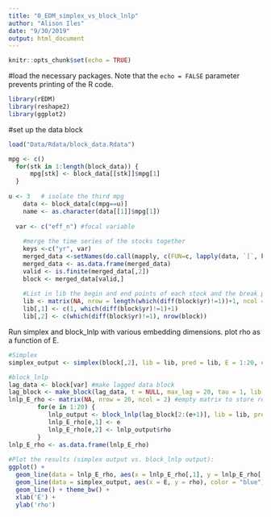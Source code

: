 ```yaml
---
title: "0_EDM_simplex_vs_block_lnlp"
author: "Alison Iles"
date: "9/30/2019"
output: html_document
---
```


```r
knitr::opts_chunk$set(echo = TRUE)
```

#load the necessary packages. 
Note that the `echo = FALSE` parameter prevents printing of the R code.

```r
library(rEDM)
library(reshape2)
library(ggplot2)
```

#set up the data block
```R

load("Data/Rdata/block_data.Rdata")  

mpg <- c() 
  for(stk in 1:length(block_data)) { 
      mpg[stk] <- block_data[[stk]]$mpg[1]
  } 
  
u <- 3   # isolate the third mpg
    data <- block_data[c(mpg==u)]
    name <- as.character(data[[1]]$mpg[1])
    
  var <- c("eff_n") #focal variable
    
    #merge the time series of the stocks together
    keys <-c("yr", var)
    merged_data <-setNames(do.call(mapply, c(FUN=c, lapply(data, `[`, keys))), keys)
    merged_data <- as.data.frame(merged_data)
    valid <- is.finite(merged_data[,2])
    block <- merged_data[valid,]  
    
    #List in lib the begin and end points of each stock and the break points within stocks
    lib <- matrix(NA, nrow = length(which(diff(block$yr)!=1))+1, ncol = 2)
    lib[,1] <- c(1, which(diff(block$yr)!=1)+1)
    lib[,2] <- c(which(diff(block$yr)!=1), nrow(block))

```    

Run simplex and block_lnlp with various embedding dimensions. plot rho as a function of E.
```R
#Simplex
simplex_output <- simplex(block[,2], lib = lib, pred = lib, E = 1:20, exclusion_radius = 0, silent = TRUE)

#block_lnlp             
lag_data <- block[var] #make lagged data block
lag_block <- make_block(lag_data, t = NULL, max_lag = 20, tau = 1, lib = lib, restrict_to_lib = TRUE)
lnlp_E_rho <- matrix(NA, nrow = 20, ncol = 2) #empty matrix to store results from loop through different E
        for(e in 1:20) { 
           lnlp_output <- block_lnlp(lag_block[2:(e+1)], lib = lib, pred = lib, method="simplex")
           lnlp_E_rho[e,1] <- e
           lnlp_E_rho[e,2] <- lnlp_output$rho
        }         
lnlp_E_rho <- as.data.frame(lnlp_E_rho)
            
#Plot the results (simplex output vs. block_lnlp output):
ggplot() + 
  geom_line(data = lnlp_E_rho, aes(x = lnlp_E_rho[,1], y = lnlp_E_rho[,2]), color = "red", size=2) +
  geom_line(data = simplex_output, aes(x = E, y = rho), color = "blue") +
  geom_line() + theme_bw() +
  xlab('E') +
  ylab('rho')
```